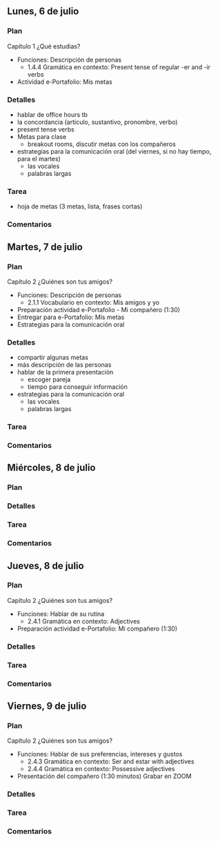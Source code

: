 
## Lunes, 6 de julio

### Plan

Capítulo 1 ¿Qué estudias?  

- Funciones: Descripción de personas
	- 1.4.4 Gramática en contexto: Present tense of regular -er and -ir verbs 
- Actividad e-Portafolio: Mis metas

### Detalles

- hablar de office hours tb 
- la concordancia (articulo, sustantivo, pronombre, verbo)
- present tense verbs
- Metas para clase
	- breakout rooms, discutir metas con los compañeros
- estrategias para la comunicación oral (del viernes, si no hay tiempo, para el martes)
	- las vocales
	- palabras largas

### Tarea

- hoja de metas (3 metas, lista, frases cortas)

### Comentarios








## Martes, 7 de julio

### Plan

Capítulo 2 ¿Quiénes son tus amigos?  

- Funciones: Descripción de personas
	- 2.1.1 Vocabulario en contexto: Mis amigos y yo
- Preparación actividad e-Portafolio - Mi compañero (1:30)
- Entregar para e-Portafolio: Mis metas
- Estrategias para la comunicación oral 

### Detalles

- compartir algunas metas
- más descripción de las personas
- hablar de la primera presentación
	- escoger pareja
	- tiempo para conseguir información
- estrategias para la comunicación oral
	- las vocales
	- palabras largas

### Tarea


### Comentarios




## Miércoles, 8 de julio

### Plan


### Detalles


### Tarea


### Comentarios





## Jueves, 8 de julio

### Plan

Capítulo 2 ¿Quiénes son tus amigos?  

- Funciones: Hablar de su rutina
	- 2.4.1 Gramática en contexto: Adjectives
- Preparación actividad e-Portafolio: Mi compañero (1:30)

### Detalles


### Tarea


### Comentarios




## Viernes, 9 de julio

### Plan

Capítulo 2 ¿Quiénes son tus amigos?  

- Funciones: Hablar de sus preferencias, intereses y gustos
	- 2.4.3 Gramática en contexto: Ser and estar with adjectives
	- 2.4.4 Gramática en contexto: Possessive adjectives
- Presentación del compañero (1:30 minutos) Grabar en ZOOM

### Detalles


### Tarea


### Comentarios
